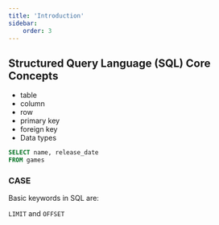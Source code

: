 ```yaml
---
title: 'Introduction'
sidebar:
    order: 3
---
```


## Structured Query Language (SQL) Core Concepts

- table
- column
- row
- primary key
- foreign key
- Data types

```sql
SELECT name, release_date
FROM games
```

### CASE
Basic keywords in SQL are:


`LIMIT` and `OFFSET`